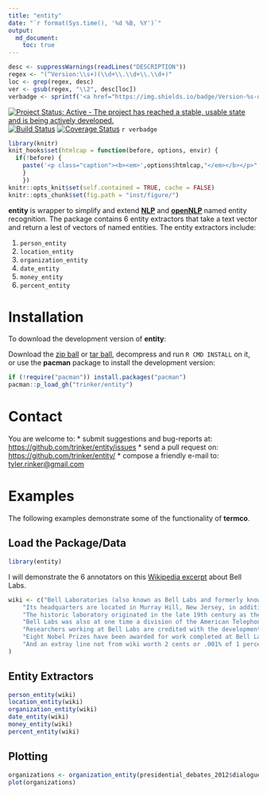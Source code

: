 ```yaml
---
title: "entity"
date: "`r format(Sys.time(), '%d %B, %Y')`"
output:
  md_document:
    toc: true      
---
```


```r
desc <- suppressWarnings(readLines("DESCRIPTION"))
regex <- "(^Version:\\s+)(\\d+\\.\\d+\\.\\d+)"
loc <- grep(regex, desc)
ver <- gsub(regex, "\\2", desc[loc])
verbadge <- sprintf('<a href="https://img.shields.io/badge/Version-%s-orange.svg"><img src="https://img.shields.io/badge/Version-%s-orange.svg" alt="Version"/></a></p>', ver, ver)
````

[![Project Status: Active - The project has reached a stable, usable state and is being actively developed.](http://www.repostatus.org/badges/0.1.0/active.svg)](http://www.repostatus.org/#active)
[![Build Status](https://travis-ci.org/trinker/entity.svg?branch=master)](https://travis-ci.org/trinker/entity)
[![Coverage Status](https://coveralls.io/repos/trinker/entity/badge.svg?branch=master)](https://coveralls.io/r/trinker/entity?branch=master)
`r verbadge`

```r
library(knitr)
knit_hooks$set(htmlcap = function(before, options, envir) {
  if(!before) {
    paste('<p class="caption"><b><em>',options$htmlcap,"</em></b></p>",sep="")
    }
    })
knitr::opts_knit$set(self.contained = TRUE, cache = FALSE)
knitr::opts_chunk$set(fig.path = "inst/figure/")
```

**entity** is wrapper to simplify and extend [**NLP**](https://cran.r-project.org/web/packages/NLP/index.html) and [**openNLP**](https://cran.r-project.org/web/packages/openNLP/index.html) named entity recognition.  The package contains 6 entity extractors that take a text vector and return a lest of vectors of named entities.  The entity extractors include:

1. `person_entity`
2. `location_entity`
3. `organization_entity`
4. `date_entity`
5. `money_entity`
6. `percent_entity`
        
# Installation

To download the development version of **entity**:

Download the [zip ball](https://github.com/trinker/entity/zipball/master) or [tar ball](https://github.com/trinker/entity/tarball/master), decompress and run `R CMD INSTALL` on it, or use the **pacman** package to install the development version:

```r
if (!require("pacman")) install.packages("pacman")
pacman::p_load_gh("trinker/entity")
```

# Contact

You are welcome to:
* submit suggestions and bug-reports at: <https://github.com/trinker/entity/issues>
* send a pull request on: <https://github.com/trinker/entity/>
* compose a friendly e-mail to: <tyler.rinker@gmail.com>

# Examples

The following examples demonstrate some of the functionality of **termco**.

## Load the Package/Data

```r
library(entity)
```

I will demonstrate the 6 annotators on this [Wikipedia excerpt](https://en.wikipedia.org/wiki/Bell_Labs) about Bell Labs.

```r
wiki <- c("Bell Laboratories (also known as Bell Labs and formerly known as AT&T Bell Laboratories and Bell Telephone Laboratories) is a research and scientific development company that belongs to Alcatel-Lucent.", 
    "Its headquarters are located in Murray Hill, New Jersey, in addition to other laboratories around the rest of the United States and in other countries.", 
    "The historic laboratory originated in the late 19th century as the Volta Laboratory and Bureau created by Alexander Graham Bell.", 
    "Bell Labs was also at one time a division of the American Telephone & Telegraph Company (AT&T Corporation), half-owned through its Western Electric manufacturing subsidiary.", 
    "Researchers working at Bell Labs are credited with the development of radio astronomy, the transistor, the laser, the charge-coupled device (CCD), information theory, the UNIX operating system, the C programming language, S programming language and the C++ programming language.", 
    "Eight Nobel Prizes have been awarded for work completed at Bell Laboratories.",
    "And an extray line not from wiki worth 2 cents or .001% of 1 percent."
)
```

## Entity Extractors

```r
person_entity(wiki)
location_entity(wiki)
organization_entity(wiki)
date_entity(wiki)
money_entity(wiki)
percent_entity(wiki)
```


## Plotting

```r
organizations <- organization_entity(presidential_debates_2012$dialogue)
plot(organizations)
```
